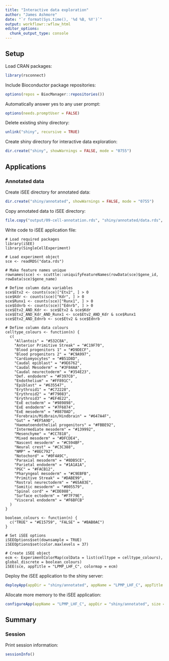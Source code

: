 ```yaml
---
title: "Interactive data exploration"
author: "James Ashmore"
date: "`r format(Sys.time(), '%d %B, %Y')`"
output: workflowr::wflow_html
editor_options:
  chunk_output_type: console
---
```


## Setup

Load CRAN packages:

```r
library(rsconnect)
```

Include Bioconductor package repositories:

```r
options(repos = BiocManager::repositories())
```

Automatically answer yes to any user prompt:

```r
options(needs.promptUser = FALSE)
```

Delete existing shiny directory:

```r
unlink("shiny", recursive = TRUE)
```

Create shiny directory for interactive data exploration:

```r
dir.create("shiny", showWarnings = FALSE, mode = "0755")
```

## Applications {.tabset}

### Annotated data

Create iSEE directory for annotated data:

```r
dir.create("shiny/annotated", showWarnings = FALSE, mode = "0755")
```

Copy annotated data to iSEE directory:

```r
file.copy("output/09-cell-annotation.rds", "shiny/annotated/data.rds", overwrite = TRUE)
```

Write code to iSEE application file:

```cat
# Load required packages
library(iSEE)
library(SingleCellExperiment)

# Load experiment object
sce <- readRDS("data.rds")

# Make feature names unique
rownames(sce) <- scuttle::uniquifyFeatureNames(rowData(sce)$gene_id, rowData(sce)$gene_name)

# Define column data variables
sce$Etv2 <- counts(sce)["Etv2", ] > 0
sce$Kdr <- counts(sce)["Kdr", ] > 0
sce$Runx1 <- counts(sce)["Runx1", ] > 0
sce$Ednrb <- counts(sce)["Ednrb", ] > 0
sce$Etv2_AND_Kdr <- sce$Etv2 & sce$Kdr
sce$Etv2_AND_Kdr_AND_Runx1 <- sce$Etv2_AND_Kdr & sce$Runx1
sce$Etv2_AND_Ednrb <- sce$Etv2 & sce$Ednrb

# Define column data colours
celltype_colours <- function(n) {
  c(
    "Allantois" = "#532C8A",
    "Anterior Primitive Streak" = "#C19F70",
    "Blood progenitors 1" = "#D9DECF",
    "Blood progenitors 2" = "#C9A997",
    "Cardiomyocytes" = "#B51D8D",
    "Caudal epiblast" = "#9E6762",
    "Caudal Mesoderm" = "#3F84AA",
    "Caudal neurectoderm" = "#354E23",
    "Def. endoderm" = "#F397C0",
    "Endothelium" = "#FF891C",
    "Epiblast" = "#635547",
    "Erythroid1" = "#C72228",
    "Erythroid2" = "#F79083",
    "Erythroid3" = "#EF4E22",
    "ExE ectoderm" = "#989898",
    "ExE endoderm" = "#7F6874",
    "ExE mesoderm" = "#8870AD",
    "Forebrain/Midbrain/Hindbrain" = "#647A4F",
    "Gut" = "#EF5A9D",
    "Haematoendothelial progenitors" = "#FBBE92",
    "Intermediate mesoderm" = "#139992",
    "Mesenchyme" = "#CC7818",
    "Mixed mesoderm" = "#DFCDE4",
    "Nascent mesoderm" = "#C594BF",
    "Neural crest" = "#C3C388",
    "NMP" = "#8EC792",
    "Notochord" = "#0F4A9C",
    "Paraxial mesoderm" = "#8DB5CE",
    "Parietal endoderm" = "#1A1A1A",
    "PGC" = "#FACB12",
    "Pharyngeal mesoderm" = "#C9EBFB",
    "Primitive Streak" = "#DABE99",
    "Rostral neurectoderm" = "#65A83E",
    "Somitic mesoderm" = "#005579",
    "Spinal cord" = "#CDE088",
    "Surface ectoderm" = "#F7F79E",
    "Visceral endoderm" = "#F6BFCB"
  )
}

boolean_colours <- function(n) {
  c("TRUE" = "#E15759", "FALSE" = "#BAB0AC")
}

# Set iSEE options
iSEEOptions$set(downsample = TRUE)
iSEEOptions$set(color.maxlevels = 37)

# Create iSEE object
ecm <- ExperimentColorMap(colData = list(celltype = celltype_colours), global_discrete = boolean_colours)
iSEE(sce, appTitle = "LPMP_LHF_C", colormap = ecm)
```

Deploy the iSEE application to the shiny server:

```r
deployApp(appDir = "shiny/annotated", appName = "LPMP_LHF_C", appTitle = "LPMP_LHF_C", launch.browser = FALSE, forceUpdate = TRUE)
```

Allocate more memory to the iSEE application:

```r
configureApp(appName = "LPMP_LHF_C", appDir = "shiny/annotated", size = "xlarge")
```

<!-- ### Integrated data -->

<!-- Create iSEE directory for integrated data: -->

<!-- ```{r} -->
<!-- dir.create("shiny/integrated", showWarnings = FALSE, mode = "0755") -->
<!-- ``` -->

<!-- Copy integrated data to iSEE directory: -->

<!-- ```{r} -->
<!-- file.copy("output/10-atlas-integration.rds", "shiny/integrated/data.rds", overwrite = TRUE) -->
<!-- ``` -->

<!-- Copy integrated data to iSEE directory: -->

<!-- ```{r} -->
<!-- file.copy("output/10-atlas-integration", "shiny/integrated/data.rds", overwrite = TRUE) -->
<!-- ``` -->

<!-- Write code to iSEE application file: -->

<!-- ```{cat, engine.opts = list(file = "shiny/integrated/app.R"), class.source = "r"} -->
<!-- # Load required packages -->
<!-- library(iSEE) -->
<!-- library(SingleCellExperiment) -->
<!-- library(BiocSingular) -->

<!-- # Load experiment object -->
<!-- sce <- readRDS("data.rds") -->

<!-- # Make feature names unique -->
<!-- rownames(sce) <- scuttle::uniquifyFeatureNames(rowData(sce)$gene_id, rowData(sce)$gene_name) -->

<!-- # Define column data variables -->
<!-- sce$Etv2 <- counts(sce)["Etv2", ] > 0 -->
<!-- sce$Kdr <- counts(sce)["Kdr", ] > 0 -->
<!-- sce$Runx1 <- counts(sce)["Runx1", ] > 0 -->
<!-- sce$Ednrb <- counts(sce)["Ednrb", ] > 0 -->
<!-- sce$Etv2_AND_Kdr <- sce$Etv2 & sce$Kdr -->
<!-- sce$Etv2_AND_Kdr_AND_Runx1 <- sce$Etv2_AND_Kdr & sce$Runx1 -->
<!-- sce$Etv2_AND_Ednrb <- sce$Etv2 & sce$Ednrb -->
<!-- sce$source <- "ATLAS" -->
<!-- sce$source[sce$batch == "LPMP_LHF"] <- "LPMP_LHF_C" -->

<!-- # Define column data colours -->
<!-- celltype_colours <- function(n) { -->
<!--   c( -->
<!--     "Allantois" = "#532C8A", -->
<!--     "Anterior Primitive Streak" = "#C19F70", -->
<!--     "Blood progenitors 1" = "#D9DECF", -->
<!--     "Blood progenitors 2" = "#C9A997", -->
<!--     "Cardiomyocytes" = "#B51D8D", -->
<!--     "Caudal epiblast" = "#9E6762", -->
<!--     "Caudal Mesoderm" = "#3F84AA", -->
<!--     "Caudal neurectoderm" = "#354E23", -->
<!--     "Def. endoderm" = "#F397C0", -->
<!--     "Endothelium" = "#FF891C", -->
<!--     "Epiblast" = "#635547", -->
<!--     "Erythroid1" = "#C72228", -->
<!--     "Erythroid2" = "#F79083", -->
<!--     "Erythroid3" = "#EF4E22", -->
<!--     "ExE ectoderm" = "#989898", -->
<!--     "ExE endoderm" = "#7F6874", -->
<!--     "ExE mesoderm" = "#8870AD", -->
<!--     "Forebrain/Midbrain/Hindbrain" = "#647A4F", -->
<!--     "Gut" = "#EF5A9D", -->
<!--     "Haematoendothelial progenitors" = "#FBBE92", -->
<!--     "Intermediate mesoderm" = "#139992", -->
<!--     "Mesenchyme" = "#CC7818", -->
<!--     "Mixed mesoderm" = "#DFCDE4", -->
<!--     "Nascent mesoderm" = "#C594BF", -->
<!--     "Neural crest" = "#C3C388", -->
<!--     "NMP" = "#8EC792", -->
<!--     "Notochord" = "#0F4A9C", -->
<!--     "Paraxial mesoderm" = "#8DB5CE", -->
<!--     "Parietal endoderm" = "#1A1A1A", -->
<!--     "PGC" = "#FACB12", -->
<!--     "Pharyngeal mesoderm" = "#C9EBFB", -->
<!--     "Primitive Streak" = "#DABE99", -->
<!--     "Rostral neurectoderm" = "#65A83E", -->
<!--     "Somitic mesoderm" = "#005579", -->
<!--     "Spinal cord" = "#CDE088", -->
<!--     "Surface ectoderm" = "#F7F79E", -->
<!--     "Visceral endoderm" = "#F6BFCB" -->
<!--   ) -->
<!-- } -->

<!-- source_colours <- function(x) { -->
<!--   c("LPMP_LHF_C" = "#4E79A7", "ATLAS" = "#BAB0AC") -->
<!-- } -->

<!-- boolean_colours <- function(n) { -->
<!--   c("TRUE" = "#E15759", "FALSE" = "#BAB0AC") -->
<!-- } -->

<!-- # Set iSEE options -->
<!-- iSEEOptions$set(downsample = TRUE) -->
<!-- iSEEOptions$set(color.maxlevels = 37) -->

<!-- # Create iSEE object -->
<!-- ecm <- ExperimentColorMap(colData = list(celltype = celltype_colours, source = source_colours), global_discrete = boolean_colours) -->
<!-- iSEE(sce, appTitle = "LPMP_LHF_C_ATLAS", colormap = ecm) -->
<!-- ``` -->

<!-- Deploy the iSEE application to the shiny server: -->

<!-- ```{r} -->
<!-- deployApp(appDir = "shiny/integrated", appName = "LPMP_LHF_C_ATLAS", appTitle = "LPMP_LHF_C_ATLAS", launch.browser = FALSE, forceUpdate = TRUE) -->
<!-- ``` -->

<!-- Allocate more memory to the iSEE application: -->

<!-- ```{r} -->
<!-- configureApp(appName = "LPMP_LHF_C_ATLAS", appDir = "shiny/integrated", size = "xxxlarge") -->
<!-- ``` -->

## Summary

### Session

Print session information:

```r
sessionInfo()
```
